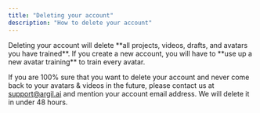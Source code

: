 ```yaml
---
title: "Deleting your account"
description: "How to delete your account"
---
```


<Warning>
  Deleting your account will delete **all projects, videos, drafts, and avatars you have trained**. If you create a new account, you will have to **use up a new avatar training** to train every avatar. 
</Warning>

If you are 100% sure that you want to delete your account and never come back to your avatars & videos in the future, please contact us at [support@argil.ai](mailto:support@argil.ai) and mention your account email address. We will delete it in under 48 hours. 